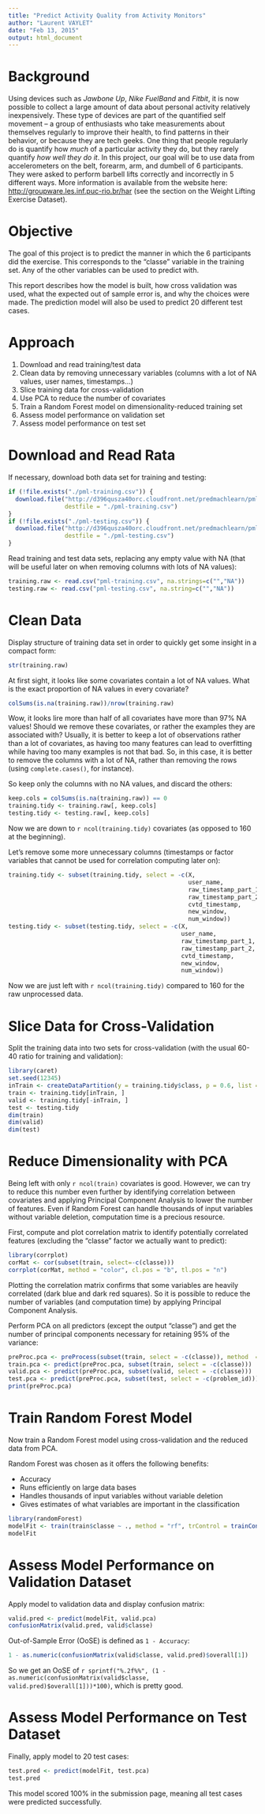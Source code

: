 ```yaml
---
title: "Predict Activity Quality from Activity Monitors"
author: "Laurent VAYLET"
date: "Feb 13, 2015"
output: html_document
---
```


# Background

Using devices such as *Jawbone Up*, *Nike FuelBand* and *Fitbit*, it is now possible to collect a large amount of data about personal activity relatively inexpensively. These type of devices are part of the quantified self movement – a group of enthusiasts who take measurements about themselves regularly to improve their health, to find patterns in their behavior, or because they are tech geeks. One thing that people regularly do is quantify how *much* of a particular activity they do, but they rarely quantify *how well they do it*. In this project, our goal will be to use data from accelerometers on the belt, forearm, arm, and dumbell of 6 participants. They were asked to perform barbell lifts correctly and incorrectly in 5 different ways. More information is available from the website here: <http://groupware.les.inf.puc-rio.br/har> (see the section on the Weight Lifting Exercise Dataset).

# Objective

The goal of this project is to predict the manner in which the 6 participants did the exercise. This corresponds to the "classe" variable in the training set. Any of the other variables can be used to predict with.

This report describes how the model is built, how cross validation was used, what the expected out of sample error is, and why the choices were made. The prediction model will also be used to predict 20 different test cases.

# Approach

1. Download and read training/test data
2. Clean data by removing unnecessary variables (columns with a lot of NA values, user names, timestamps...)
3. Slice training data for cross-validation
4. Use PCA to reduce the number of covariates
5. Train a Random Forest model on dimensionality-reduced training set
6. Assess model performance on validation set
7. Assess model performance on test set

# Download and Read Rata

If necessary, download both data set for training and testing:
```r
if (!file.exists("./pml-training.csv")) {
  download.file("http://d396qusza40orc.cloudfront.net/predmachlearn/pml-training.csv", 
                destfile = "./pml-training.csv")
}
if (!file.exists("./pml-testing.csv")) {
  download.file("http://d396qusza40orc.cloudfront.net/predmachlearn/pml-testing.csv", 
                destfile = "./pml-testing.csv")
}
```

Read training and test data sets, replacing any empty value with NA (that will be useful later on when removing columns with lots of NA values):

```r
training.raw <- read.csv("pml-training.csv", na.strings=c("","NA"))
testing.raw <- read.csv("pml-testing.csv", na.string=c("","NA"))
```

# Clean Data

Display structure of training data set in order to quickly get some insight in a compact form:

```r
str(training.raw)
```

At first sight, it looks like some covariates contain a lot of NA values. What is the exact proportion of NA values in every covariate?

```r
colSums(is.na(training.raw))/nrow(training.raw)
```

Wow, it looks lire more than half of all covariates have more than 97% NA values! Should we remove these covariates, or rather the examples they are associated with? Usually, it is better to keep a lot of observations rather than a lot of covariates, as having too many features can lead to overfitting while having too many examples is not that bad. So, in this case, it is better to remove the columns with a lot of NA, rather than removing the rows (using `complete.cases()`, for instance).

So keep only the columns with no NA values, and discard the others:

```r
keep.cols = colSums(is.na(training.raw)) == 0
training.tidy <- training.raw[, keep.cols]
testing.tidy <- testing.raw[, keep.cols]
```

Now we are down to `r ncol(training.tidy)` covariates (as opposed to 160 at the beginning).

Let's remove some more unnecessary columns (timestamps or factor variables that cannot be used for correlation computing later on):

```r
training.tidy <- subset(training.tidy, select = -c(X,
                                                   user_name,
                                                   raw_timestamp_part_1,
                                                   raw_timestamp_part_2,
                                                   cvtd_timestamp,
                                                   new_window,
                                                   num_window))
testing.tidy <- subset(testing.tidy, select = -c(X,
                                                 user_name,
                                                 raw_timestamp_part_1,
                                                 raw_timestamp_part_2,
                                                 cvtd_timestamp,
                                                 new_window,
                                                 num_window))
```

Now we are just left with `r ncol(training.tidy)` compared to 160 for the raw unprocessed data.

# Slice Data for Cross-Validation

Split the training data into two sets for cross-validation (with the usual 60-40 ratio for training and validation):

```r
library(caret)
set.seed(12345)
inTrain <- createDataPartition(y = training.tidy$class, p = 0.6, list = FALSE)
train <- training.tidy[inTrain, ]
valid <- training.tidy[-inTrain, ]
test <- testing.tidy
dim(train)
dim(valid)
dim(test)
```

# Reduce Dimensionality with PCA

Being left with only `r ncol(train)` covariates is good. However, we can try to reduce this number even further by identifying correlation between covariates and applying Principal Component Analysis to lower the number of features. Even if Random Forest can handle thousands of input variables without variable deletion, computation time is a precious resource.

First, compute and plot correlation matrix to identify potentially correlated features (excluding the "classe" factor we actually want to predict):

```r
library(corrplot)
corMat <- cor(subset(train, select=-c(classe)))
corrplot(corMat, method = "color", cl.pos = "b", tl.pos = "n")
```

Plotting the correlation matrix confirms that some variables are heavily correlated (dark blue and dark red squares). So it is possible to reduce the number of variables (and computation time) by applying Principal Component Analysis.

Perform PCA on all predictors (except the output "classe") and get the number of principal components necessary for retaining 95% of the variance:

```r
preProc.pca <- preProcess(subset(train, select = -c(classe)), method  = "pca", thresh = 0.95)
train.pca <- predict(preProc.pca, subset(train, select = -c(classe)))
valid.pca <- predict(preProc.pca, subset(valid, select = -c(classe)))
test.pca <- predict(preProc.pca, subset(test, select = -c(problem_id)))
print(preProc.pca)
```

# Train Random Forest Model

Now train a Random Forest model using cross-validation and the reduced data from PCA.

Random Forest was chosen as it offers the following benefits:

* Accuracy
* Runs efficiently on large data bases
* Handles thousands of input variables without variable deletion
* Gives estimates of what variables are important in the classification

```r
library(randomForest)
modelFit <- train(train$classe ~ ., method = "rf", trControl = trainControl(method = "cv"), data = train.pca)
modelFit
```

# Assess Model Performance on Validation Dataset

Apply model to validation data and display confusion matrix:

```r
valid.pred <- predict(modelFit, valid.pca)
confusionMatrix(valid.pred, valid$classe)
```

Out-of-Sample Error (OoSE) is defined as `1 - Accuracy`:

```r
1 - as.numeric(confusionMatrix(valid$classe, valid.pred)$overall[1])
```

So we get an OoSE of `r sprintf("%.2f%%", (1 - as.numeric(confusionMatrix(valid$classe, valid.pred)$overall[1]))*100)`, which is pretty good.

# Assess Model Performance on Test Dataset

Finally, apply model to 20 test cases:

```r
test.pred <- predict(modelFit, test.pca)
test.pred
```

This model scored 100% in the submission page, meaning all test cases were predicted successfully.
